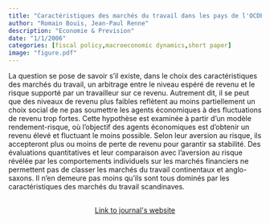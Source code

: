 ```yaml
---
title: "Caractéristiques des marchés du travail dans les pays de l'OCDE"
author: "Romain Bouis, Jean-Paul Renne"
description: "Economie & Prevision"
date: "1/1/2006"
categories: [fiscal policy,macroeconomic dynamics,short paper]
image: "figure.pdf"
---
```


<!-- description: "Affine Term Structure Model that provides non-negative yields and is able to accommodate a short-term rate that stays at the zero lower bound (ZLB) for extended periods of time." -->

<!-- subtitle: -->

<!-- image: "figure.jpeg" -->


La question se pose de savoir s'il existe, dans le choix des caractéristiques des marchés du travail, un arbitrage entre le niveau espéré de revenu et le risque supporté par un travailleur sur ce revenu. Autrement dit, il se peut que des niveaux de revenu plus faibles reflètent au moins partiellement un choix social de ne pas soumettre les agents économiques à des fluctuations de revenu trop fortes. Cette hypothèse est examinée à partir d'un modèle rendement-risque, où l'objectif des agents économiques est d'obtenir un revenu élevé et fluctuant le moins possible. Selon leur aversion au risque, ils accepteront plus ou moins de perte de revenu pour garantir sa stabilité. Des évaluations quantitatives et leur comparaison avec l'aversion au risque révélée par les comportements individuels sur les marchés financiers ne permettent pas de classer les marchés du travail continentaux et anglo-saxons. Il n'en demeure pas moins qu'ils sont tous dominés par les caractéristiques des marchés du travail scandinaves.



```{=html}
<div  style="margin: 30px; text-align: center;">
<a class="btn btn-primary" href="https://www.cairn.info/revue-economie-et-prevision-2006-2-page-171.htm" role="button" target="_blank" style="padding: 5px 5px;">Link to journal's website</a>
</div>
```

<!-- In order to have bibtex in place of R code, add in front matter: -->
<!-- format: -->
<!--   html: -->
<!--     code-fold: true -->
<!--     code-summary: "Bibtex" -->

<!-- ```{r essai, eval=FALSE} -->
<!-- article = { -->
<!--   author = {JPR}, -->
<!--   year=2010 -->
<!-- } -->
<!-- ``` -->
